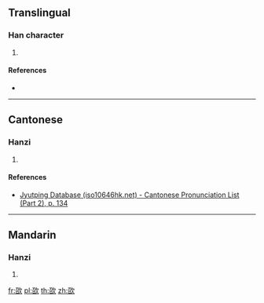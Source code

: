 {{character info/new}}
==Translingual==

===Han character===
{{Han char|rn=76|rad=欠|as=05|sn=13|four=|canj=SRNO,XSRNO|ids=⿰召欠}}

# {{defn|Han|sort=欠05}}

====References====
* {{Han ref|kx=0566.310|dkj=16038|dj=0955.210|hdz=32137.120|uh=6B29|ud=27433}}

----

==Cantonese==

===Hanzi===
{{yue-hanzi|jyut=[[ciu1]]|y=chiu1}}

# {{defn|lang=yue|sort=欠05}}

====References====
*[http://www.iso10646hk.net/jp/document/download.jsp Jyutping Database (iso10646hk.net) - Cantonese Pronunciation List (Part 2), p. 134]

----

==Mandarin==

===Hanzi===
{{cmn-hanzi|pin=[[chāo]] ([[chao1]])|wg=ch'ao<sup>1</sup>}}

# {{defn|lang=cmn|sort=欠05}}

[[fr:欩]]
[[pl:欩]]
[[th:欩]]
[[zh:欩]]